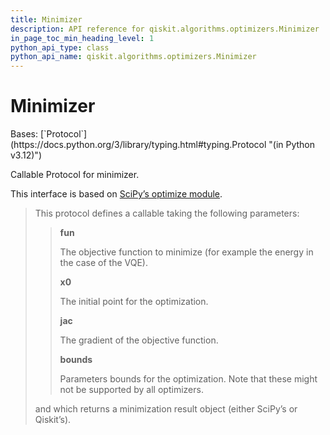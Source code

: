 ```yaml
---
title: Minimizer
description: API reference for qiskit.algorithms.optimizers.Minimizer
in_page_toc_min_heading_level: 1
python_api_type: class
python_api_name: qiskit.algorithms.optimizers.Minimizer
---
```


# Minimizer

<Class id="qiskit.algorithms.optimizers.Minimizer" github="https://github.com/qiskit/qiskit/tree/stable/0.45/qiskit/algorithms/optimizers/optimizer.py" signature="qiskit.algorithms.optimizers.Minimizer(*args, **kwargs)">
  Bases: [`Protocol`](https://docs.python.org/3/library/typing.html#typing.Protocol "(in Python v3.12)")

  Callable Protocol for minimizer.

  This interface is based on [SciPy’s optimize module](https://docs.scipy.org/doc/scipy/reference/generated/scipy.optimize.minimize.html).

  > This protocol defines a callable taking the following parameters:
  >
  > > **fun**
  > >
  > > The objective function to minimize (for example the energy in the case of the VQE).
  > >
  > > **x0**
  > >
  > > The initial point for the optimization.
  > >
  > > **jac**
  > >
  > > The gradient of the objective function.
  > >
  > > **bounds**
  > >
  > > Parameters bounds for the optimization. Note that these might not be supported by all optimizers.
  >
  > and which returns a minimization result object (either SciPy’s or Qiskit’s).
</Class>

